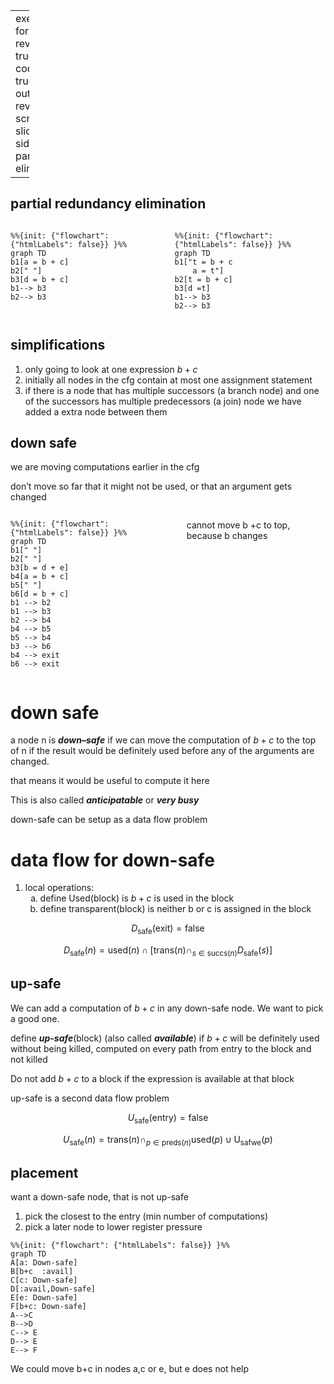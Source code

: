 
---
execute:
  echo: true
format:
  html: default
  revealjs:
    chalkboard: true
    code-fold: true
    code-line-numbers: true
    echo: true
    output-file: revealjs_05c_pre.qmd
    scrollable: true
    slideNumber: c/t
sidebar: false
title: _ partial_redundancy elimination

---




## partial redundancy elimination

::: {.columns}
::: {.column}
```mermaid
%%{init: {"flowchart": {"htmlLabels": false}} }%%
graph TD
b1[a = b + c]
b2[" "]
b3[d = b + c]
b1--> b3
b2--> b3
```

:::
::: {.column}
```mermaid
%%{init: {"flowchart": {"htmlLabels": false}} }%%
graph TD
b1["t = b + c
    a = t"]
b2[t = b + c]
b3[d =t]
b1--> b3
b2--> b3
```
:::

:::

## simplifications 

1. only going to look at one expression $b + c$
1. initially all nodes in the cfg contain at most one assignment statement 
1. if there is a node that has multiple successors (a branch node)  and one of the successors has multiple predecessors (a join) node we have added a extra node between them



## down safe 

we are moving computations earlier in the cfg 

don't move so far that it might not be used, or that an argument gets changed

::: {.columns}
::: {.column}
```mermaid
%%{init: {"flowchart": {"htmlLabels": false}} }%%
graph TD
b1[" "]
b2[" "]
b3[b = d + e]
b4[a = b + c]
b5[" "]
b6[d = b + c]
b1 --> b2
b1 --> b3
b2 --> b4
b4 --> b5
b5 --> b4
b3 --> b6
b4 --> exit
b6 --> exit

```



:::
::: {.column}

cannot move b +c to top, because b changes
:::

::: 


# down safe 

a node n is ***down--safe*** if we can move the computation of $b+c$ to the top of n
if the result would be definitely used before any of the arguments are changed.

that means it would be useful to compute it here 


This is also called ***anticipatable*** or ***very busy*** 

down-safe can be setup as a data flow problem 

# data flow for down-safe

1) local operations:
    a. define Used(block) is $b +c$ is used in the block
    b. define transparent(block) is neither b or c is assigned in the block



$$
D_{\text{safe}}(\text{exit}) = \text{false}
$$

$$
D_{\text{safe}}(n)=\text{used}(n) \cap [ \text{trans}(n) \cap_{s \in \text{succs}(n)}D_{\text{safe}}(s)] 
$$ 

## up-safe

We can add a computation of $b+c$ in any down-safe node.  We want to pick a good one.

define ***up-safe***(block) (also called ***available***) if $b+c$ will be definitely used without being killed, computed on every path from entry to the block and not killed 

Do not add $b+c$ to a block if the expression is available at that block

up-safe is a second data flow problem


$$
U_{\text{safe}}(\text{entry}) = \text{false}
$$

$$
U_{\text{safe}}(n)=  \text{trans}(n) \cap_{p \in \text{preds}(n)} \text{used}(p) \cup \text{U}_{\text{safwe}}(p)
$$


## placement 

want a down-safe node, that is not up-safe 

1. pick the closest to the entry (min number of computations)
1. pick a later node to lower register pressure 

```mermaid
%%{init: {"flowchart": {"htmlLabels": false}} }%%
graph TD
A[a: Down-safe]
B[b+c  :avail]
C[c: Down-safe]
D[:avail,Down-safe]
E[e: Down-safe]
F[b+c: Down-safe]
A-->C
B-->D
C--> E
D--> E
E--> F
```

We could move  b+c in nodes a,c or e, but e does not help 